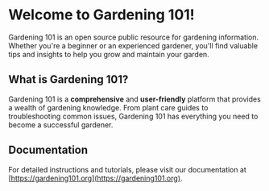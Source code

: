 # Welcome to Gardening 101!

Gardening 101 is an open source public resource for gardening information. Whether you're a beginner or an experienced gardener, you'll find valuable tips and insights to help you grow and maintain your garden.

## What is Gardening 101?

Gardening 101 is a **comprehensive** and **user-friendly** platform that provides a wealth of gardening knowledge. From plant care guides to troubleshooting common issues, Gardening 101 has everything you need to become a successful gardener.

## Documentation

For detailed instructions and tutorials, please visit our documentation at [https://gardening101.org](https://gardening101.org).
